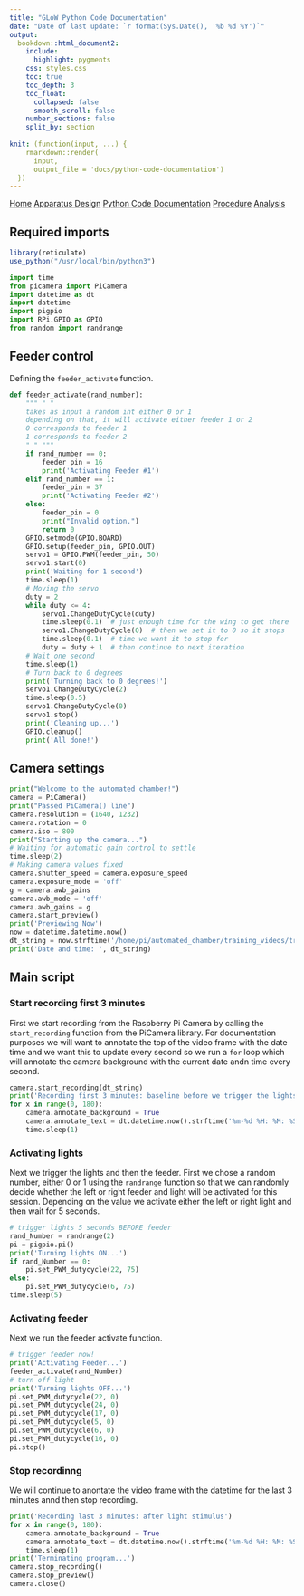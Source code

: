 ```yaml
---
title: "GLoW Python Code Documentation"
date: "Date of last update: `r format(Sys.Date(), '%b %d %Y')`"
output:
  bookdown::html_document2:
    include:
      highlight: pygments
    css: styles.css
    toc: true
    toc_depth: 3
    toc_float: 
      collapsed: false
      smooth_scroll: false
    number_sections: false
    split_by: section
    
knit: (function(input, ...) {
    rmarkdown::render(
      input,
      output_file = 'docs/python-code-documentation')
  })
---
```


<div class="topnav">
  <a href="index.html">Home</a>
   <a href="apparatus-setup.html">Apparatus Design</a>
   <a class="active" href="python-code-documentation.html">Python Code Documentation</a>
  <a href="procedure.html">Procedure</a>
    <a href="analysis.html">Analysis</a>
</div>

## Required imports

```r
library(reticulate)
use_python("/usr/local/bin/python3")
```

```python
import time
from picamera import PiCamera
import datetime as dt
import datetime
import pigpio
import RPi.GPIO as GPIO
from random import randrange
```

## Feeder control

Defining the `feeder_activate` function.

```python
def feeder_activate(rand_number):
    """ " " 
    takes as input a random int either 0 or 1
    depending on that, it will activate either feeder 1 or 2
    0 corresponds to feeder 1
    1 corresponds to feeder 2
    " " """
    if rand_number == 0:
        feeder_pin = 16
        print('Activating Feeder #1')
    elif rand_number == 1:
        feeder_pin = 37
        print('Activating Feeder #2')
    else:
        feeder_pin = 0
        print("Invalid option.")
        return 0
    GPIO.setmode(GPIO.BOARD)
    GPIO.setup(feeder_pin, GPIO.OUT)
    servo1 = GPIO.PWM(feeder_pin, 50)
    servo1.start(0)
    print('Waiting for 1 second')
    time.sleep(1)
    # Moving the servo
    duty = 2
    while duty <= 4:
        servo1.ChangeDutyCycle(duty)
        time.sleep(0.1)  # just enough time for the wing to get there
        servo1.ChangeDutyCycle(0)  # then we set it to 0 so it stops
        time.sleep(0.1)  # time we want it to stop for
        duty = duty + 1  # then continue to next iteration
    # Wait one second
    time.sleep(1)
    # Turn back to 0 degrees
    print('Turning back to 0 degrees!')
    servo1.ChangeDutyCycle(2)
    time.sleep(0.5)
    servo1.ChangeDutyCycle(0)
    servo1.stop()
    print('Cleaning up...')
    GPIO.cleanup()
    print('All done!')
```

## Camera settings

```python
print("Welcome to the automated chamber!")
camera = PiCamera()
print("Passed PiCamera() line")
camera.resolution = (1640, 1232)
camera.rotation = 0
camera.iso = 800
print("Starting up the camera...")
# Waiting for automatic gain control to settle
time.sleep(2)
# Making camera values fixed
camera.shutter_speed = camera.exposure_speed
camera.exposure_mode = 'off'
g = camera.awb_gains
camera.awb_mode = 'off'
camera.awb_gains = g
camera.start_preview()
print('Previewing Now')
now = datetime.datetime.now()
dt_string = now.strftime('/home/pi/automated_chamber/training_videos/train%d%m%Y_%H%M%S.h264')
print('Date and time: ', dt_string)
```

## Main script

### Start recording first 3 minutes

First we start recording from the Raspberry Pi Camera by calling the `start_recording` function from the PiCamera library. For documentation purposes we will want to annotate the top of the video frame with the date time and we want this to update every second so we run a `for` loop which will annotate the camera background with the current date andn time every second.

```python
camera.start_recording(dt_string)
print('Recording first 3 minutes: baseline before we trigger the lights')
for x in range(0, 180):
    camera.annotate_background = True
    camera.annotate_text = dt.datetime.now().strftime('%m-%d %H: %M: %S:')
    time.sleep(1)
```

### Activating lights

Next we trigger the lights and then the feeder. First we chose a random number, either 0 or 1 using the `randrange` function so that we can randomly decide whether the left or right feeder and light will be activated for this session. Depending on the value we activate either the left or right light and then wait for 5 seconds.  

```python
# trigger lights 5 seconds BEFORE feeder
rand_Number = randrange(2)
pi = pigpio.pi()
print('Turning lights ON...')
if rand_Number == 0:
    pi.set_PWM_dutycycle(22, 75)
else:
    pi.set_PWM_dutycycle(6, 75)
time.sleep(5)
```

### Activating feeder

Next we run the feeder activate function. 

```python
# trigger feeder now!
print('Activating Feeder...')
feeder_activate(rand_Number)
# turn off light
print('Turning lights OFF...')
pi.set_PWM_dutycycle(22, 0)
pi.set_PWM_dutycycle(24, 0)
pi.set_PWM_dutycycle(17, 0)
pi.set_PWM_dutycycle(5, 0)
pi.set_PWM_dutycycle(6, 0)
pi.set_PWM_dutycycle(16, 0)
pi.stop()
```


### Stop recordinng

We will continue to anontate the video frame with the datetime for the last 3 minutes annd then stop recording. 


```python
print('Recording last 3 minutes: after light stimulus')
for x in range(0, 180): 
    camera.annotate_background = True
    camera.annotate_text = dt.datetime.now().strftime('%m-%d %H: %M: %S:')
    time.sleep(1)
print('Terminating program...')
camera.stop_recording()
camera.stop_preview()
camera.close()
```

<div class="tocify-extend-page" data-unique="tocify-extend-page" style="height: 0;"></div>

